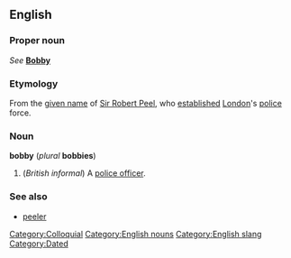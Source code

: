 ==English==
===Proper noun===
''See'' '''[[Bobby]]'''

===Etymology===
From the [[given name]] of [[w:Robert Peel|Sir Robert Peel]], who [[establish]]ed [[London]]'s [[police]] force.

===Noun===
'''bobby''' (''plural'' '''bobbies''')

#(''British informal'') A [[police officer]].

===See also===
*[[peeler]]

[[Category:Colloquial]]
[[Category:English nouns]]
[[Category:English slang]]
[[Category:Dated]]
